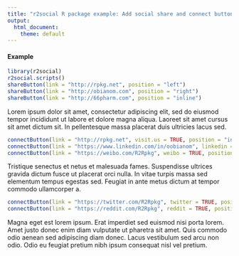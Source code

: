 ---
title: "r2social R package example: Add social share and connect buttons on all your Rmarkdown documents and Shiny applications"
output:
  html_document:
    theme: default
---



#### Example

```{r, results='asis'}
library(r2social)
r2social.scripts()
shareButton(link = "http://rpkg.net", position = "left")
shareButton(link = "http://obianom.com", position = "right")
shareButton(link = "http://66pharm.com", position = "inline")
```

Lorem ipsum dolor sit amet, consectetur adipiscing elit, sed do eiusmod tempor incididunt ut labore et dolore magna aliqua. Laoreet sit amet cursus sit amet dictum sit. In pellentesque massa placerat duis ultricies lacus sed.


```{r, results='asis'}
connectButton(link = "http://rpkg.net", visit.us = TRUE, position = "inline")
connectButton(link = "https://www.linkedin.com/in/oobianom", linkedin = TRUE, position = "inline")
connectButton(link = "https://weibo.com/R2Rpkg", weibo = TRUE, position = "inline", display.inline = FALSE)
```

Tristique senectus et netus et malesuada fames. Suspendisse ultrices gravida dictum fusce ut placerat orci nulla. In vitae turpis massa sed elementum tempus egestas sed. Feugiat in ante metus dictum at tempor commodo ullamcorper a.

```{r, results='asis'}
connectButton(link = "https://twitter.com/R2Rpkg", twitter = TRUE, position = "inline", display.inline = FALSE)
connectButton(link = "https://reddit.com/R2Rpkg", reddit = TRUE, position = "inline", display.inline = FALSE)
```


Magna eget est lorem ipsum. Erat imperdiet sed euismod nisi porta lorem. Amet justo donec enim diam vulputate ut pharetra sit amet. Quis commodo odio aenean sed adipiscing diam donec. Lacus vestibulum sed arcu non odio. Odio eu feugiat pretium nibh ipsum consequat nisl vel pretium.
